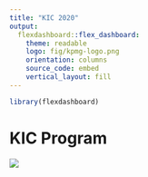 ```yaml
---
title: "KIC 2020"
output: 
  flexdashboard::flex_dashboard:
    theme: readable
    logo: fig/kpmg-logo.png
    orientation: columns
    source_code: embed
    vertical_layout: fill
---
```


```r
library(flexdashboard)
```


KIC Program {data-icon="fa-hackerrank"}
=============================================================================

![](fig/Eng_Ideation Challenge_Poster_WEB.jpg)


